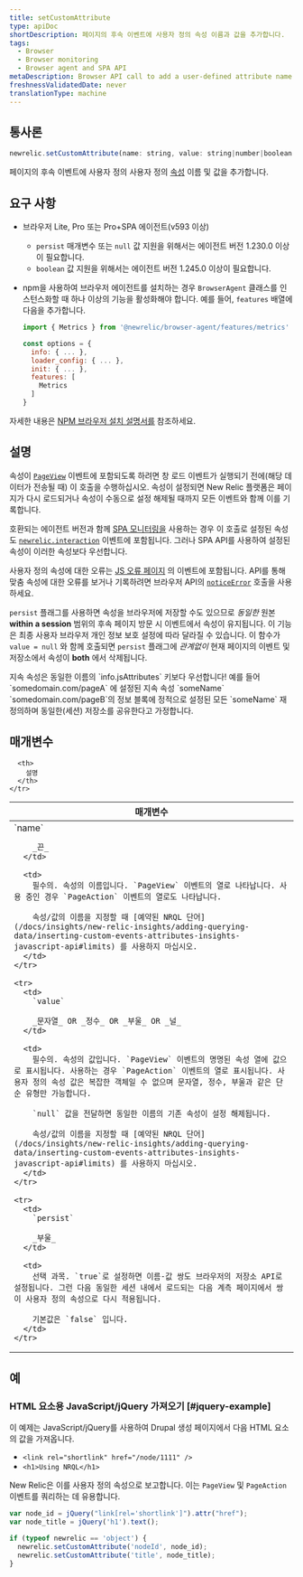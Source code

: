 ```yaml
---
title: setCustomAttribute
type: apiDoc
shortDescription: 페이지의 후속 이벤트에 사용자 정의 속성 이름과 값을 추가합니다.
tags:
  - Browser
  - Browser monitoring
  - Browser agent and SPA API
metaDescription: Browser API call to add a user-defined attribute name and value to subsequent events on the page.
freshnessValidatedDate: never
translationType: machine
---
```


## 통사론

```js
newrelic.setCustomAttribute(name: string, value: string|number|boolean|null[, persist: boolean])
```

페이지의 후속 이벤트에 사용자 정의 사용자 정의 [속성](/docs/data-apis/custom-data/custom-events/collect-custom-attributes/) 이름 및 값을 추가합니다.

## 요구 사항

* 브라우저 Lite, Pro 또는 Pro+SPA 에이전트(v593 이상)

  * `persist` 매개변수 또는 `null` 값 지원을 위해서는 에이전트 버전 1.230.0 이상이 필요합니다.
  * `boolean` 값 지원을 위해서는 에이전트 버전 1.245.0 이상이 필요합니다.

* npm을 사용하여 브라우저 에이전트를 설치하는 경우 `BrowserAgent` 클래스를 인스턴스화할 때 하나 이상의 기능을 활성화해야 합니다. 예를 들어, `features` 배열에 다음을 추가합니다.

  ```js
  import { Metrics } from '@newrelic/browser-agent/features/metrics'

  const options = {
    info: { ... },
    loader_config: { ... },
    init: { ... },
    features: [
      Metrics
    ]
  }
  ```

자세한 내용은 [NPM 브라우저 설치 설명서를](https://www.npmjs.com/package/@newrelic/browser-agent#new-relic-browser-agent) 참조하세요.

## 설명

속성이 [`PageView`](/docs/insights/explore-data/attributes/browser-default-attributes-insights#browser-attributes-table) 이벤트에 포함되도록 하려면 창 로드 이벤트가 실행되기 전에(해당 데이터가 전송될 때) 이 호출을 수행하십시오. 속성이 설정되면 New Relic 플랫폼은 페이지가 다시 로드되거나 속성이 수동으로 설정 해제될 때까지 모든 이벤트와 함께 이를 기록합니다.

호환되는 에이전트 버전과 함께 [SPA 모니터링을](/docs/browser/single-page-app-monitoring/get-started/welcome-single-page-app-monitoring) 사용하는 경우 이 호출로 설정된 속성도 [`newrelic.interaction`](/docs/browser/new-relic-browser/browser-agent-apis/browser-spa-api-newrelicinteraction) 이벤트에 포함됩니다. 그러나 SPA API를 사용하여 설정된 속성이 이러한 속성보다 우선합니다.

사용자 정의 속성에 대한 오류는 [JS 오류 페이지](/docs/browser/new-relic-browser/browser-pro-features/javascript-errors-page-detect-analyze-errors) 의 이벤트에 포함됩니다. API를 통해 맞춤 속성에 대한 오류를 보거나 기록하려면 브라우저 API의 [`noticeError`](/docs/browser/new-relic-browser/browser-agent-spa-api/newrelicnoticeerror-browser-agent-api) 호출을 사용하세요.

`persist` 플래그를 사용하면 속성을 브라우저에 저장할 수도 있으므로 _동일한_ 원본 <DNT>**within a session**</DNT> 범위의 후속 페이지 방문 시 이벤트에서 속성이 유지됩니다. 이 기능은 최종 사용자 브라우저 개인 정보 보호 설정에 따라 달라질 수 있습니다. 이 함수가 `value = null` 와 함께 호출되면 `persist` 플래그에 _관계없이_ 현재 페이지의 이벤트 및 저장소에서 속성이 <DNT>**both**</DNT> 에서 삭제됩니다.

<Callout variant="important">
  지속 속성은 동일한 이름의 `info.jsAttributes` 키보다 우선합니다! 예를 들어 `somedomain.com/pageA` 에 설정된 지속 속성 `someName` `somedomain.com/pageB`의 정보 블록에 정적으로 설정된 모든 `someName` 재정의하며 동일한(세션) 저장소를 공유한다고 가정합니다.
</Callout>

## 매개변수

<table>
  <thead>
    <tr>
      <th width="25%">
        매개변수
      </th>

      <th>
        설명
      </th>
    </tr>
  </thead>

  <tbody>
    <tr>
      <td>
        `name`

        _끈_
      </td>

      <td>
        필수의. 속성의 이름입니다. `PageView` 이벤트의 열로 나타납니다. 사용 중인 경우 `PageAction` 이벤트의 열로도 나타납니다.

        속성/값의 이름을 지정할 때 [예약된 NRQL 단어](/docs/insights/new-relic-insights/adding-querying-data/inserting-custom-events-attributes-insights-javascript-api#limits) 를 사용하지 마십시오.
      </td>
    </tr>

    <tr>
      <td>
        `value`

        _문자열_ OR _정수_ OR _부울_ OR _널_
      </td>

      <td>
        필수의. 속성의 값입니다. `PageView` 이벤트의 명명된 속성 열에 값으로 표시됩니다. 사용하는 경우 `PageAction` 이벤트의 열로 표시됩니다. 사용자 정의 속성 값은 복잡한 객체일 수 없으며 문자열, 정수, 부울과 같은 단순 유형만 가능합니다.

        `null` 값을 전달하면 동일한 이름의 기존 속성이 설정 해제됩니다.

        속성/값의 이름을 지정할 때 [예약된 NRQL 단어](/docs/insights/new-relic-insights/adding-querying-data/inserting-custom-events-attributes-insights-javascript-api#limits) 를 사용하지 마십시오.
      </td>
    </tr>

    <tr>
      <td>
        `persist`

        _부울_
      </td>

      <td>
        선택 과목. `true`로 설정하면 이름-값 쌍도 브라우저의 저장소 API로 설정됩니다. 그런 다음 동일한 세션 내에서 로드되는 다음 계측 페이지에서 쌍이 사용자 정의 속성으로 다시 적용됩니다.

        기본값은 `false` 입니다.
      </td>
    </tr>
  </tbody>
</table>

## 예

### HTML 요소용 JavaScript/jQuery 가져오기 [#jquery-example]

이 예제는 JavaScript/jQuery를 사용하여 Drupal 생성 페이지에서 다음 HTML 요소의 값을 가져옵니다.

* `<link rel="shortlink" href="/node/1111" />`
* `<h1>Using NRQL</h1>`

New Relic은 이를 사용자 정의 속성으로 보고합니다. 이는 `PageView` 및 `PageAction` 이벤트를 쿼리하는 데 유용합니다.

```js
var node_id = jQuery("link[rel='shortlink']").attr("href");
var node_title = jQuery('h1').text();

if (typeof newrelic == 'object') {
  newrelic.setCustomAttribute('nodeId', node_id);
  newrelic.setCustomAttribute('title', node_title);
}
```
